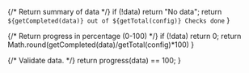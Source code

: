 
{/* Return summary of data */}
	if (!data)
		return "No data";
  return `${getCompleted(data)} out of ${getTotal(config)} Checks done`
}

{/* Return progress in percentage (0-100) */}
	if (!data)
		return 0;
  return Math.round(getCompleted(data)/getTotal(config)*100)
}

{/* Validate data. */}
  return progress(data) == 100;
}
